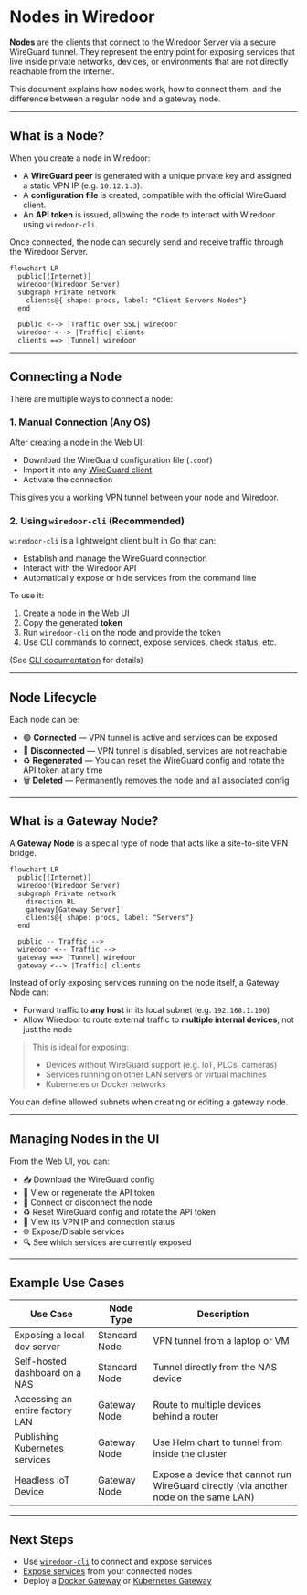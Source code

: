 # Nodes in Wiredoor

**Nodes** are the clients that connect to the Wiredoor Server via a secure WireGuard tunnel. They represent the entry point for exposing services that live inside private networks, devices, or environments that are not directly reachable from the internet.

This document explains how nodes work, how to connect them, and the difference between a regular node and a gateway node.

---

## What is a Node?

When you create a node in Wiredoor:

- A **WireGuard peer** is generated with a unique private key and assigned a static VPN IP (e.g. `10.12.1.3`).
- A **configuration file** is created, compatible with the official WireGuard client.
- An **API token** is issued, allowing the node to interact with Wiredoor using `wiredoor-cli`.

Once connected, the node can securely send and receive traffic through the Wiredoor Server.

```mermaid
flowchart LR
  public[(Internet)]
  wiredoor(Wiredoor Server)
  subgraph Private network
    clients@{ shape: procs, label: "Client Servers Nodes"}
  end

  public <--> |Traffic over SSL| wiredoor
  wiredoor <--> |Traffic| clients
  clients ==> |Tunnel| wiredoor
```

---

## Connecting a Node

There are multiple ways to connect a node:

### 1. Manual Connection (Any OS)

After creating a node in the Web UI:

- Download the WireGuard configuration file (`.conf`)
- Import it into any [WireGuard client](https://www.wireguard.com/install/)
- Activate the connection

This gives you a working VPN tunnel between your node and Wiredoor.

### 2. Using `wiredoor-cli` (Recommended)

`wiredoor-cli` is a lightweight client built in Go that can:

- Establish and manage the WireGuard connection
- Interact with the Wiredoor API
- Automatically expose or hide services from the command line

To use it:

1. Create a node in the Web UI
2. Copy the generated **token**
3. Run `wiredoor-cli` on the node and provide the token
4. Use CLI commands to connect, expose services, check status, etc.

(See [CLI documentation](./cli) for details)

---

## Node Lifecycle

Each node can be:

- 🟢 **Connected** — VPN tunnel is active and services can be exposed
- 🔴 **Disconnected** — VPN tunnel is disabled, services are not reachable
- ♻️ **Regenerated** — You can reset the WireGuard config and rotate the API token at any time
- 🗑️ **Deleted** — Permanently removes the node and all associated config

---

## What is a Gateway Node?

A **Gateway Node** is a special type of node that acts like a site-to-site VPN bridge.

```mermaid
flowchart LR
  public[(Internet)]
  wiredoor(Wiredoor Server)
  subgraph Private network
    direction RL
    gateway[Gateway Server]
    clients@{ shape: procs, label: "Servers"}
  end

  public -- Traffic -->
  wiredoor <-- Traffic -->
  gateway ==> |Tunnel| wiredoor
  gateway <--> |Traffic| clients
```

Instead of only exposing services running on the node itself, a Gateway Node can:

- Forward traffic to **any host** in its local subnet (e.g. `192.168.1.100`)
- Allow Wiredoor to route external traffic to **multiple internal devices**, not just the node

> This is ideal for exposing:
> - Devices without WireGuard support (e.g. IoT, PLCs, cameras)
> - Services running on other LAN servers or virtual machines
> - Kubernetes or Docker networks

You can define allowed subnets when creating or editing a gateway node.

---

## Managing Nodes in the UI

From the Web UI, you can:

- 📥 Download the WireGuard config
- 🔑 View or regenerate the API token
- 🔌 Connect or disconnect the node
- ♻️ Reset WireGuard config and rotate the API token
- 🧭 View its VPN IP and connection status
- 🌐 Expose/Disable services
- 🔍 See which services are currently exposed

---

## Example Use Cases

| Use Case | Node Type | Description |
|----------|-----------|-------------|
| Exposing a local dev server | Standard Node | VPN tunnel from a laptop or VM |
| Self-hosted dashboard on a NAS | Standard Node | Tunnel directly from the NAS device |
| Accessing an entire factory LAN | Gateway Node | Route to multiple devices behind a router |
| Publishing Kubernetes services | Gateway Node | Use Helm chart to tunnel from inside the cluster |
| Headless IoT Device | Gateway Node | Expose a device that cannot run WireGuard directly (via another node on the same LAN) |

---

## Next Steps

- Use [`wiredoor-cli`](./cli) to connect and expose services
- [Expose services](./usage) from your connected nodes
- Deploy a [Docker Gateway](./docker-gateway) or [Kubernetes Gateway](./kubernetes-gateway)


